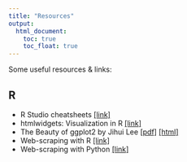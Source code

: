 ```yaml
---
title: "Resources"
output:
  html_document:
    toc: true
    toc_float: true
---
```


Some useful resources & links:

## R

- R Studio cheatsheets [[link]](https://resources.rstudio.com/rstudio-cheatsheets)
- htmlwidgets: Visualization in R [[link]](https://www.htmlwidgets.org/showcase_leaflet.html)
- The Beauty of ggplot2 by Jihui Lee [[pdf]](file_resources/R_ggplot2.pdf) [[html]](file_resources/R_ggplot2.html)
- Web-scraping with R [[link]](https://deepak915.github.io/post-1.html)
- Web-scraping with Python [[link]](https://deepak915.github.io/post-2.html)
